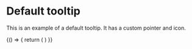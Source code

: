 
<Meta title="Library/Tooltip" component={Tooltip} />

# Default tooltip

This is an example of a default tooltip. It has a custom pointer and icon.

<Canvas>
  <Story name="Default example">
      {() => {
      return (
          <Tooltip title="This is a helptext" placement="top" />
      )
    }}
  </Story>
</Canvas>
